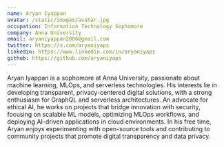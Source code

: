 ```yaml
---
name: Aryan Iyappan
avatar: /static/images/avatar.jpg
occupation: Information Technology Sophomore
company: Anna University
email: aryaniyappan2006@gmail.com
twitter: https://x.com/aryaniyaps
linkedin: https://www.linkedin.com/in/aryaniyaps
github: https://github.com/aryaniyaps
---
```


Aryan Iyappan is a sophomore at Anna University, passionate about machine learning, MLOps, and serverless technologies.
His interests lie in developing transparent, privacy-centered digital solutions, with a strong enthusiasm for GraphQL
and serverless architectures. An advocate for ethical AI, he works on projects that bridge innovation with security, focusing
on scalable ML models, optimizing MLOps workflows, and deploying AI-driven applications in cloud environments. In his free
time, Aryan enjoys experimenting with open-source tools and contributing to community projects that promote digital
transparency and data privacy.
